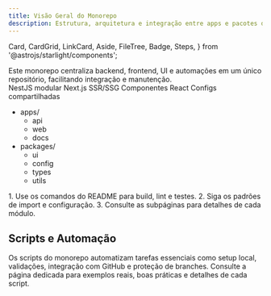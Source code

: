 ```yaml
---
title: Visão Geral do Monorepo
description: Estrutura, arquitetura e integração entre apps e pacotes do monorepo.
---
```


  Card,
  CardGrid,
  LinkCard,
  Aside,
  FileTree,
  Badge,
  Steps,
} from '@astrojs/starlight/components';

<Aside type="tip" title="O que é?" icon="star">
  Este monorepo centraliza backend, frontend, UI e automações em um único repositório, facilitando
  integração e manutenção.
</Aside>

<CardGrid>
  <Card title="Backend (api)" icon="server">
    NestJS modular
  </Card>
  <Card title="Frontend (web)" icon="globe">
    Next.js SSR/SSG
  </Card>
  <Card title="UI" icon="component">
    Componentes React
  </Card>
  <Card title="Config" icon="settings">
    Configs compartilhadas
  </Card>
</CardGrid>

<FileTree>
  <ul>
    <li>
      apps/
      <ul>
        <li>api</li>
        <li>web</li>
        <li>docs</li>
      </ul>
    </li>
    <li>
      packages/
      <ul>
        <li>ui</li>
        <li>config</li>
        <li>types</li>
        <li>utils</li>
      </ul>
    </li>
  </ul>
</FileTree>

<Steps>
  1. Use os comandos do README para build, lint e testes. 2. Siga os padrões de import e
  configuração. 3. Consulte as subpáginas para detalhes de cada módulo.
</Steps>

## Scripts e Automação

<CardGrid>
  <LinkCard
    title="Scripts de Automação"
    href="./scripts/"
    description="Automação de setup, pós-clone, sincronização de labels e proteção de branches. Garanta onboarding rápido e ambiente padronizado."
  />
</CardGrid>

<Aside type="note" title="Sobre os scripts" icon="star">
  Os scripts do monorepo automatizam tarefas essenciais como setup local, validações, integração com
  GitHub e proteção de branches. Consulte a página dedicada para exemplos reais, boas práticas e
  detalhes de cada script.
</Aside>

